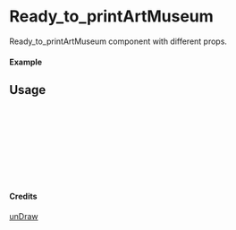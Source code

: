 
<Meta of={Ready_to_printArtMuseum} title="unDraw/Ready_to_printArtMuseum" />

# Ready_to_printArtMuseum

Ready_to_printArtMuseum component with different props.

#### Example

<Canvas of={Ready_to_printArtMuseum.Primary} />

## Usage

```ts
import { Ready_to_printArtMuseum } from "yadl-ui";

const Example = () => {
  return (
      <Ready_to_printArtMuseum />
  );
};

export default Example;
```

#### Credits
[unDraw](https://undraw.co/illustrations)
